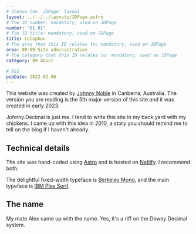 ```yaml
---
# Choose the `JDPage` layout
layout: ../../../layouts/JDPage.astro
# The JD number: mandatory, used on JDPage
number: "01.01"
# The JD title: mandatory, used on JDPage
title: Colophon
# The area that this ID relates to: mandatory, used on JDPage
area: 00-09 Site administration
# The category that this ID relates to: mandatory, used on JDPage
category: 00 About

# RSS
pubDate: 2022-02-06
---
```


This website was created by [Johnny Noble](/00-09_site_administration/02_contact_and_feeds/02.01_contact_me)
in Canberra, Australia. The version you are reading is the 5th major version of
this site and it was created in early 2023.

Johnny.Decimal is just me. I tend to write this site in my back yard with my chickens. I came up with this idea in 2010, a story you should remind me to tell on the blog if I haven't already.

## Technical details

The site was hand-coded using [Astro](https://astro.build) and is hosted on [Netlify](https://netlify.com). I recommend both.

The delightful fixed-width typeface is [Berkeley Mono](https://berkeleygraphics.com/typefaces/berkeley-mono/), and the main typeface is [IBM Plex Serif](https://www.ibm.com/plex/).

## The name

My mate Alex came up with the name. Yes, it's a riff on the Dewey Decimal system.